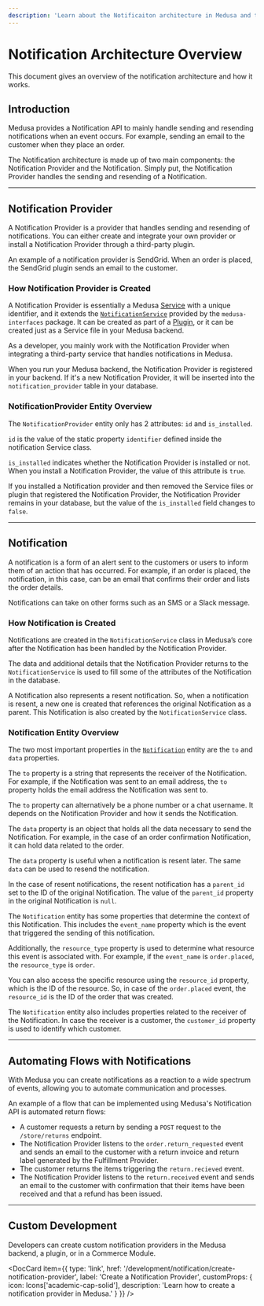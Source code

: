 ```yaml
---
description: 'Learn about the Notificaiton architecture in Medusa and the automation flow. The Notification Architecture is made up of the Notification Provider and Notification.'
---
```



# Notification Architecture Overview

This document gives an overview of the notification architecture and how it works.

## Introduction

Medusa provides a Notification API to mainly handle sending and resending notifications when an event occurs. For example, sending an email to the customer when they place an order.

The Notification architecture is made up of two main components: the Notification Provider and the Notification. Simply put, the Notification Provider handles the sending and resending of a Notification.

---

## Notification Provider

A Notification Provider is a provider that handles sending and resending of notifications. You can either create and integrate your own provider or install a Notification Provider through a third-party plugin.

An example of a notification provider is SendGrid. When an order is placed, the SendGrid plugin sends an email to the customer.

### How Notification Provider is Created

A Notification Provider is essentially a Medusa [Service](../services/create-service.md) with a unique identifier, and it extends the [`NotificationService`](../../references/services/classes/NotificationService.md) provided by the `medusa-interfaces` package. It can be created as part of a [Plugin](../plugins/overview.mdx), or it can be created just as a Service file in your Medusa backend.

As a developer, you mainly work with the Notification Provider when integrating a third-party service that handles notifications in Medusa.

When you run your Medusa backend, the Notification Provider is registered in your backend. If it's a new Notification Provider, it will be inserted into the `notification_provider` table in your database.

### NotificationProvider Entity Overview

The `NotificationProvider` entity only has 2 attributes: `id` and `is_installed`.

`id` is the value of the static property `identifier` defined inside the notification Service class.

`is_installed` indicates whether the Notification Provider is installed or not. When you install a Notification Provider, the value of this attribute is `true`.

If you installed a Notification provider and then removed the Service files or plugin that registered the Notification Provider, the Notification Provider remains in your database, but the value of the `is_installed` field changes to `false`.

---

## Notification
A notification is a form of an alert sent to the customers or users to inform them of an action that has occurred. For example, if an order is placed, the notification, in this case, can be an email that confirms their order and lists the order details.

Notifications can take on other forms such as an SMS or a Slack message.

### How Notification is Created

Notifications are created in the `NotificationService` class in Medusa’s core after the Notification has been handled by the Notification Provider.

The data and additional details that the Notification Provider returns to the `NotificationService` is used to fill some of the attributes of the Notification in the database.

A Notification also represents a resent notification. So, when a notification is resent, a new one is created that references the original Notification as a parent. This Notification is also created by the `NotificationService` class.

### Notification Entity Overview

The two most important properties in the [`Notification`](../../references/entities/classes/Notification.md) entity are the `to` and `data` properties.

The `to` property is a string that represents the receiver of the Notification. For example, if the Notification was sent to an email address, the `to` property holds the email address the Notification was sent to.

The `to` property can alternatively be a phone number or a chat username. It depends on the Notification Provider and how it sends the Notification.

The `data` property is an object that holds all the data necessary to send the Notification. For example, in the case of an order confirmation Notification, it can hold data related to the order.

The `data` property is useful when a notification is resent later. The same `data` can be used to resend the notification.

In the case of resent notifications, the resent notification has a `parent_id` set to the ID of the original Notification. The value of the `parent_id` property in the original Notification is `null`.

The `Notification` entity has some properties that determine the context of this Notification. This includes the `event_name` property which is the event that triggered the sending of this notification.

Additionally, the `resource_type` property is used to determine what resource this event is associated with. For example, if the `event_name` is `order.placed`, the `resource_type` is `order`.

You can also access the specific resource using the `resource_id` property, which is the ID of the resource. So, in case of the `order.placed` event, the `resource_id` is the ID of the order that was created.

The `Notification` entity also includes properties related to the receiver of the Notification. In case the receiver is a customer, the `customer_id` property is used to identify which customer.

---

## Automating Flows with Notifications

With Medusa you can create notifications as a reaction to a wide spectrum of events, allowing you to automate communication and processes. 

An example of a flow that can be implemented using Medusa's Notification API is automated return flows:

- A customer requests a return by sending a `POST` request to the `/store/returns` endpoint.
- The Notification Provider listens to the `order.return_requested` event and sends an email to the customer with a return invoice and return label generated by the Fulfillment Provider.
- The customer returns the items triggering the `return.recieved` event.
- The Notification Provider listens to the `return.received` event and sends an email to the customer with confirmation that their items have been received and that a refund has been issued.

---

## Custom Development

Developers can create custom notification providers in the Medusa backend, a plugin, or in a Commerce Module.

<DocCard item={{
    type: 'link',
    href: '/development/notification/create-notification-provider',
    label: 'Create a Notification Provider',
    customProps: {
      icon: Icons['academic-cap-solid'],
      description: 'Learn how to create a notification provider in Medusa.'
    }
  }}
/>